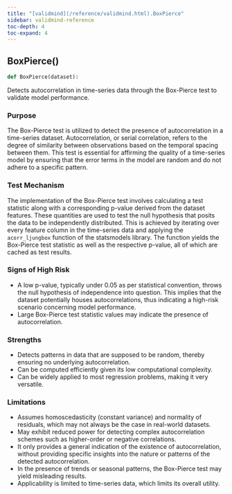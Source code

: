 ```yaml
---
title: "[validmind](/reference/validmind.html).BoxPierce"
sidebar: validmind-reference
toc-depth: 4
toc-expand: 4
---
```


## BoxPierce[()]{.muted}

<!-- function.qmd.jinja2 - function signature -->

```python
def BoxPierce(dataset):
```

Detects autocorrelation in time-series data through the Box-Pierce test to validate model performance.

### Purpose

The Box-Pierce test is utilized to detect the presence of autocorrelation in a time-series dataset. Autocorrelation, or serial correlation, refers to the degree of similarity between observations based on the temporal spacing between them. This test is essential for affirming the quality of a time-series model by ensuring that the error terms in the model are random and do not adhere to a specific pattern.

### Test Mechanism

The implementation of the Box-Pierce test involves calculating a test statistic along with a corresponding p-value derived from the dataset features. These quantities are used to test the null hypothesis that posits the data to be independently distributed. This is achieved by iterating over every feature column in the time-series data and applying the `acorr_ljungbox` function of the statsmodels library. The function yields the Box-Pierce test statistic as well as the respective p-value, all of which are cached as test results.

### Signs of High Risk

- A low p-value, typically under 0.05 as per statistical convention, throws the null hypothesis of independence into question. This implies that the dataset potentially houses autocorrelations, thus indicating a high-risk scenario concerning model performance.
- Large Box-Pierce test statistic values may indicate the presence of autocorrelation.

### Strengths

- Detects patterns in data that are supposed to be random, thereby ensuring no underlying autocorrelation.
- Can be computed efficiently given its low computational complexity.
- Can be widely applied to most regression problems, making it very versatile.

### Limitations

- Assumes homoscedasticity (constant variance) and normality of residuals, which may not always be the case in real-world datasets.
- May exhibit reduced power for detecting complex autocorrelation schemes such as higher-order or negative correlations.
- It only provides a general indication of the existence of autocorrelation, without providing specific insights into the nature or patterns of the detected autocorrelation.
- In the presence of trends or seasonal patterns, the Box-Pierce test may yield misleading results.
- Applicability is limited to time-series data, which limits its overall utility.
